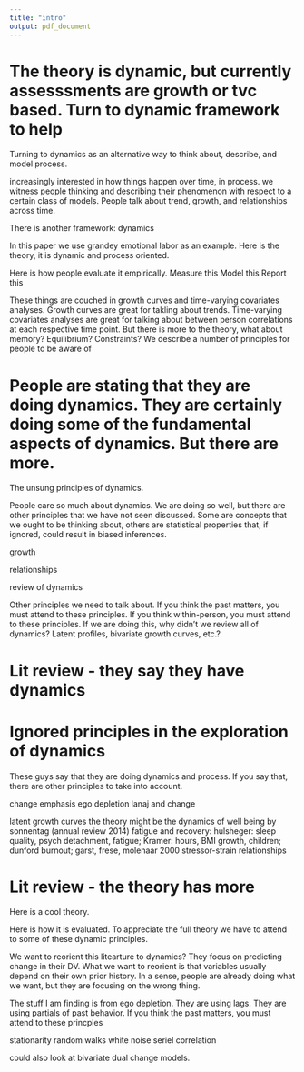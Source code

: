 ```yaml
---
title: "intro"
output: pdf_document
---
```


# The theory is dynamic, but currently assesssments are growth or tvc based. Turn to dynamic framework to help

Turning to dynamics as an alternative way to think about, describe, and model process.

increasingly interested in how things happen over time, in process. 
we witness people thinking and describing their phenomenon with respect to a certain class of models. 
People talk about trend, growth, and relationships across time. 

There is another framework: dynamics

In this paper we use grandey emotional labor as an example.
Here is the theory, it is dynamic and process oriented.

Here is how people evaluate it empirically.
Measure this
Model this
Report this

These things are couched in growth curves and time-varying covariates analyses. Growth curves are great for takling about trends. Time-varying covariates analyses are great for talking about between person correlations at each respective time point. But there is more to the theory, what about memory? Equilibrium? Constraints? We describe a number of principles for people to be aware of

# People are stating that they are doing dynamics. They are certainly doing some of the fundamental aspects of dynamics. But there are more. 

The unsung principles of dynamics.

People care so much about dynamics. We are doing so well, but there are other principles that we have not seen discussed. Some are concepts that we ought to be thinking about, others are statistical properties that, if ignored, could result in biased inferences. 

growth

relationships

review of dynamics

Other principles we need to talk about. If you think the past matters, you must attend to these principles. If you think within-person, you must attend to these principles.
If we are doing this, why didn't we review all of dynamics? Latent profiles, bivariate growth curves, etc.?


# Lit review - they say they have dynamics
# Ignored principles in the exploration of dynamics

These guys say that they are doing dynamics and process. If you say that, there are other principles to take into account.

change emphasis
ego depletion
lanaj and change






latent growth curves
the theory might be the dynamics of well being by sonnentag (annual review 2014)
fatigue and recovery: hulsheger: sleep quality, psych detachment, fatigue; Kramer: hours, BMI growth, children; dunford burnout; 
garst, frese, molenaar 2000 stressor-strain relationships

# Lit review - the theory has more

Here is a cool theory.

Here is how it is evaluated. To appreciate the full theory we have to attend to some of these dynamic principles.


We want to reorient this litearture to dynamics? They focus on predicting change in their DV. What we want to reorient is that variables usually depend on their own prior history. In a sense, people are already doing what we want, but they are focusing on the wrong thing.

The stuff I am finding is from ego depletion. They are using lags. They are using partials of past behavior.
If you think the past matters, you must attend to these princples

stationarity
random walks
white noise
seriel correlation


could also look at bivariate dual change models.



